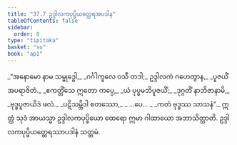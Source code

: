 ```yaml
---
title: "37.7 ဥဒ္ဒါလကပုပ္ဖိယတ္ထေရအပဒါန"
tableOfContents: false
sidebar:
  order: 8
type: "tipitaka"
basket: "su"
book: "ap1"
---
```



<DynamicBreadcrumb />

<Division number="24" book="ap1">

<Paragraph number="4068" type="verses" book="ap1">
_“အနောမော နာမ သမ္ဗုဒ္ဓေါ,_  
_ဂင်္ဂါကူလေ ဝသီ တဒါ;_  
ဥဒ္ဒါလကံ ဂဟေတွာန,_  
_ပူဇယိံ အပရာဇိတံ._  

</Paragraph>

</Division>
<Division number="25" book="ap1">

<Paragraph number="4069" type="verses" book="ap1">
_ဧကတ္တိံသေ ဣတော ကပ္ပေ,_  
_ယံ ပုပ္ဖမဘိပူဇယိံ;_  
_ဒုဂ္ဂတိံ နာဘိဇာနာမိ,_  
_ဗုဒ္ဓပူဇာယိဒံ ဖလံ._  

</Paragraph>

</Division>
<Division number="26" book="ap1">

<Paragraph number="4070" type="verses" book="ap1">
_ပဋိသမ္ဘိဒါ စတဿော,_  
_ …ပေ… _  
_ကတံ ဗုဒ္ဓဿ သာသနံ”._  

</Paragraph>

<Paragraph number="4071" book="ap1">
ဣတ္ထံ သုဒံ အာယသ္မာ ဥဒ္ဒါလကပုပ္ဖိယော ထေရော ဣမာ ဂါထာယော အဘာသိတ္ထာတိ.

</Paragraph>
</Division>

<Paragraph number="4072" type="center" book="ap1">
ဥဒ္ဒါလကပုပ္ဖိယတ္ထေရဿာပဒါနံ သတ္တမံ.
</Paragraph>